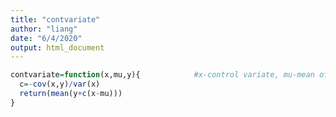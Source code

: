 ---
title: "contvariate"
author: "liang"
date: "6/4/2020"
output: html_document
---

```{r}
contvariate=function(x,mu,y){            #x-control variate, mu-mean of x, y-american option value
  c=-cov(x,y)/var(x)
  return(mean(y+c(x-mu)))
}
```